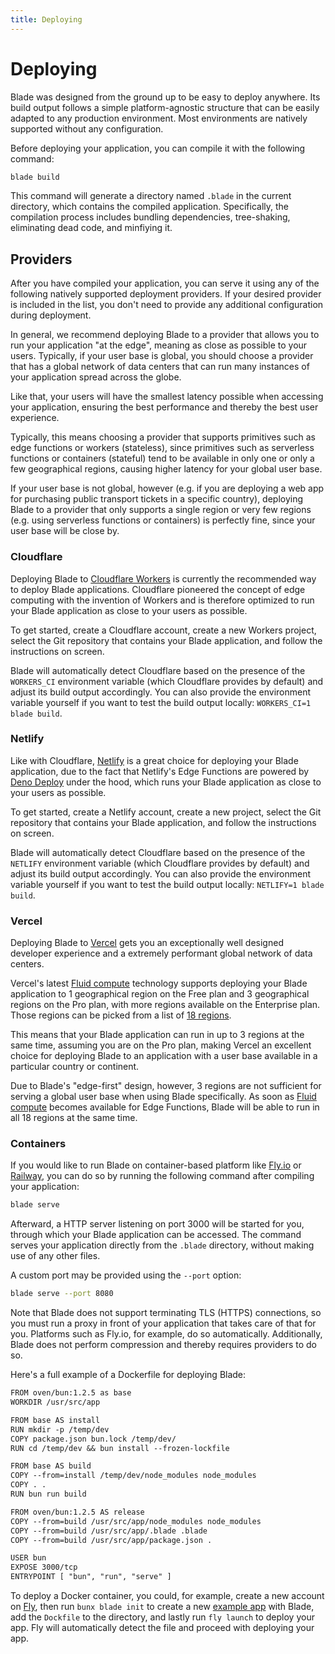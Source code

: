 ```yaml
---
title: Deploying
---
```


# Deploying

Blade was designed from the ground up to be easy to deploy anywhere. Its build
output follows a simple platform-agnostic structure that can be easily adapted
to any production environment. Most environments are natively supported without
any configuration.

Before deploying your application, you can compile it with the following command:

```bash
blade build
```

This command will generate a directory named `.blade` in the current directory,
which contains the compiled application. Specifically, the compilation process
includes bundling dependencies, tree-shaking, eliminating dead code, and
minfiying it.

## Providers

After you have compiled your application, you can serve it using any of the following
natively supported deployment providers. If your desired provider is included in the list,
you don't need to provide any additional configuration during deployment.

In general, we recommend deploying Blade to a provider that allows you to run your
application "at the edge", meaning as close as possible to your users. Typically, if
your user base is global, you should choose a provider that has a global network of
data centers that can run many instances of your application spread across the globe.

Like that, your users will have the smallest latency possible when accessing your application,
ensuring the best performance and thereby the best user experience.

Typically, this means choosing a provider that supports primitives such as edge functions
or workers (stateless), since primitives such as serverless functions or containers
(stateful) tend to be available in only one or only a few geographical regions, causing
higher latency for your global user base.

If your user base is not global, however (e.g. if you are deploying a web app for purchasing
public transport tickets in a specific country), deploying Blade to a provider that only
supports a single region or very few regions (e.g. using serverless functions or containers)
is perfectly fine, since your user base will be close by.

### Cloudflare

Deploying Blade to [Cloudflare Workers](https://workers.cloudflare.com) is currently
the recommended way to deploy Blade applications. Cloudflare pioneered the concept of
edge computing with the invention of Workers and is therefore optimized to run your
Blade application as close to your users as possible.

To get started, create a Cloudflare account, create a new Workers project, select the
Git repository that contains your Blade application, and follow the instructions on screen.

Blade will automatically detect Cloudflare based on the presence of the `WORKERS_CI`
environment variable (which Cloudflare provides by default) and adjust its build output
accordingly. You can also provide the environment variable yourself if you want to test
the build output locally: `WORKERS_CI=1 blade build`.

### Netlify

Like with Cloudflare, [Netlify](https://www.netlify.com) is a great choice for deploying
your Blade application, due to the fact that Netlify's Edge Functions are powered
by [Deno Deploy](https://deno.com/subhosting) under the hood, which runs your Blade
application as close to your users as possible.

To get started, create a Netlify account, create a new project, select the
Git repository that contains your Blade application, and follow the instructions on screen.

Blade will automatically detect Cloudflare based on the presence of the `NETLIFY`
environment variable (which Cloudflare provides by default) and adjust its build output
accordingly. You can also provide the environment variable yourself if you want to test
the build output locally: `NETLIFY=1 blade build`.

### Vercel

Deploying Blade to [Vercel](https://vercel.com) gets you an exceptionally well designed
developer experience and a extremely performant global network of data centers.

Vercel's latest [Fluid compute](https://vercel.com/fluid) technology supports deploying
your Blade application to 1 geographical region on the Free plan and 3 geographical
regions on the Pro plan, with more regions available on the Enterprise plan. Those regions
can be picked from a list of [18 regions](https://vercel.com/docs/edge-network/regions).

This means that your Blade application can run in up to 3 regions at the same time,
assuming you are on the Pro plan, making Vercel an excellent choice for deploying Blade to
an application with a user base available in a particular country or continent.

Due to Blade's "edge-first" design, however, 3 regions are not sufficient for serving a global
user base when using Blade specifically. As soon as [Fluid compute](https://vercel.com/fluid)
becomes available for Edge Functions, Blade will be able to run in all 18 regions
at the same time.

### Containers

If you would like to run Blade on container-based platform like [Fly.io](https://fly.io)
or [Railway](https://railway.app), you can do so by running the following command after
compiling your application:

```bash
blade serve
```

Afterward, a HTTP server listening on port 3000 will be started for you, through which
your Blade application can be accessed. The command serves your application directly
from the `.blade` directory, without making use of any other files.

A custom port may be provided using the `--port` option:

```bash
blade serve --port 8080
```

Note that Blade does not support terminating TLS (HTTPS) connections, so you must run a
proxy in front of your application that takes care of that for you. Platforms such as
Fly.io, for example, do so automatically. Additionally, Blade does not perform compression
and thereby requires providers to do so.

Here's a full example of a Dockerfile for deploying Blade:

```txt
FROM oven/bun:1.2.5 as base
WORKDIR /usr/src/app

FROM base AS install
RUN mkdir -p /temp/dev
COPY package.json bun.lock /temp/dev/
RUN cd /temp/dev && bun install --frozen-lockfile

FROM base AS build
COPY --from=install /temp/dev/node_modules node_modules
COPY . .
RUN bun run build

FROM oven/bun:1.2.5 AS release
COPY --from=build /usr/src/app/node_modules node_modules
COPY --from=build /usr/src/app/.blade .blade
COPY --from=build /usr/src/app/package.json .

USER bun
EXPOSE 3000/tcp
ENTRYPOINT [ "bun", "run", "serve" ]
```

To deploy a Docker container, you could, for example, create a new account on [Fly](https://fly.io), then run `bunx blade init` to create a new [example app](https://github.com/ronin-co/blade/tree/main/packages/create-blade/templates/basic) with Blade, add the `Dockfile` to the directory, and lastly run `fly launch` to deploy your app. Fly will automatically detect the file and proceed with deploying your app.